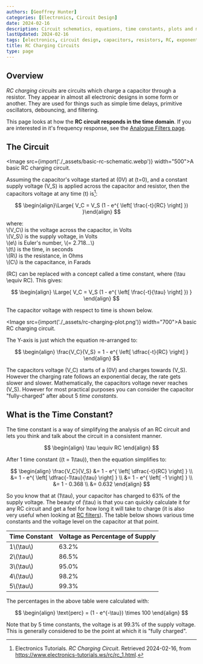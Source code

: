 ```yaml
---
authors: [Geoffrey Hunter]
categories: [Electronics, Circuit Design]
date: 2024-02-16
description: Circuit schematics, equations, time constants, plots and more info about RC charging circuits.
lastUpdated: 2024-02-16
tags: [electronics, circuit design, capacitors, resistors, RC, exponential, charging]
title: RC Charging Circuits
type: page
---
```


## Overview

_RC charging circuits_ are circuits which charge a capacitor through a resistor. They appear in almost all electronic designs in some form or another. They are used for things such as simple time delays, primitive oscillators, debouncing, and filtering.

This page looks at how the **RC circuit responds in the time domain**. If you are interested in it's frequency response, see the [Analogue Filters page](/electronics/circuit-design/analogue-filters/).

## The Circuit

<Image src={import('./_assets/basic-rc-schematic.webp')} width="500">A basic RC charging circuit.</Image>

Assuming the capacitor's voltage started at \(0V\) at \(t=0\), and a constant supply voltage \(V_S\) is applied across the capacitor and resistor, then the capacitors voltage at any time \(t\) is[^electronics-tutorials-ws-rc-charging-circuit]:

$$
\begin{align}\Large{
V_C = V_S (1 - e^{ \left[ \frac{-t}{RC} \right] })
}\end{align}
$$

<p className="centered">where:<br/>
\(V_C\) is the voltage across the capacitor, in Volts<br/>
\(V_S\) is the supply voltage, in Volts<br/>
\(e\) is Euler's number, \(= 2.718...\)<br/>
\(t\) is the time, in seconds<br/>
\(R\) is the resistance, in Ohms<br/>
\(C\) is the capacitance, in Farads<br/></p>

\(RC\) can be replaced with a concept called a time constant, where \(\tau \equiv RC\). This gives:

$$
\begin{align}
\Large{
  V_C = V_S (1 - e^{ \left[ \frac{-t}{\tau} \right] })
}
\end{align}
$$

The capacitor voltage with respect to time is shown below.

<Image src={import('./_assets/rc-charging-plot.png')} width="700">A basic RC charging circuit.</Image>

<Aside type="tip">

The Y-axis is just which the equation re-arranged to:

$$
\begin{align}
\frac{V_C}{V_S} = 1 - e^{ \left[ \dfrac{-t}{RC} \right] }
\end{align}
$$

</Aside>

The capacitors voltage \(V_C\) starts of a \(0V\) and charges towards \(V_S\). However the charging rate follows an exponential decay, the rate gets slower and slower. Mathematically, the capacitors voltage never reaches \(V_S\). However for most practical purposes you can consider the capacitor "fully-charged" after about 5 _time constants_.

## What is the Time Constant?

The time constant is a way of simplifying the analysis of an RC circuit and lets you think and talk about the circuit in a consistent manner.

$$
\begin{align}
\tau \equiv RC
\end{align}
$$

After 1 time constant (\(t = 1\tau\)), then the equation simplifies to:

$$
\begin{align}
\frac{V_C}{V_S} &= 1 - e^{ \left[ \dfrac{-t}{RC} \right] } \\
                &= 1 - e^{ \left[ \dfrac{-1\tau}{\tau} \right] } \\
                &= 1 - e^{ \left[ -1 \right] } \\
                &= 1 - 0.368 \\
                &= 0.632
\end{align}
$$

So you know that at \(1\tau\), your capacitor has charged to 63% of the supply voltage. The beauty of \(\tau\) is that you can quickly calculate it for any RC circuit and get a feel for how long it will take to charge (it is also very useful when looking at [RC filters](/electronics/circuit-design/analogue-filters/)). The table below shows various time constants and the voltage level on the capacitor at that point.

<table>
  <thead>
    <tr><th>Time Constant</th>    <th>Voltage as Percentage of Supply</th></tr>
  </thead>
  <tbody>
    <tr><td>1\(\tau\)</td>        <td>63.2%</td></tr>
    <tr><td>2\(\tau\)</td>        <td>86.5%</td></tr>
    <tr><td>3\(\tau\)</td>        <td>95.0%</td></tr>
    <tr><td>4\(\tau\)</td>        <td>98.2%</td></tr>
    <tr><td>5\(\tau\)</td>        <td>99.3%</td></tr>
  </tbody>
</table>

<Aside type="tip">

The percentages in the above table were calculated with:

$$
\begin{align}
\text{perc} = (1 - e^{-\tau}) \times 100
\end{align}
$$

</Aside>

Note that by 5 time constants, the voltage is at 99.3% of the supply voltage. This is generally considered to be the point at which it is "fully charged".

[^electronics-tutorials-ws-rc-charging-circuit]: Electronics Tutorials. _RC Charging Circuit_. Retrieved 2024-02-16, from https://www.electronics-tutorials.ws/rc/rc_1.html.
